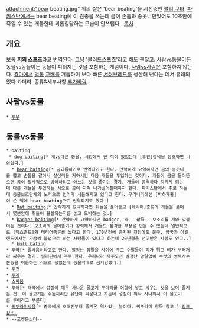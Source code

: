 attachment:"bear beating.jpg"
위의 짤은 'bear beating'을 시전중인 [[불리 쿠타]]. [[파키스탄]]에서는 bear beating에 이 견종을 쓰는데 곰이 손톱과 송곳니만있어도 10초안에 죽일 수 있는 개들한테 괴롭힘당하는 모습이 안쓰럽다..
[[목차]]
== 개요 ==
보통 '''피의 스포츠'''라고 번역된다. 그냥 '블러드스포츠'라고 해도 괜찮고.
사람vs동물이든 동물vs동물이든 동물이 피터지는 것을 포함하는 개념이다. [[무술|사람vs사람]]은 포함하지 않는다.
[[경마]]에서 [[혈통]] [[교배]]를 거듭하여 보다 빠른 [[서러브레드]]를 생산해 낸다는 데서 유래되었다 카더라.
종류&세부사항 [[추가바람]].
== 사람vs동물 ==
 * [[투우]]
== 동물vs동물 ==
 * baiting
  * [http://en.wikipedia.org/wiki/Dog-baiting dog baiting][* 개vs다른 동물. 서양에서 한 적이 있었는데 [투견]항목을 참조하면 나와있다.]
   * [http://en.wikipedia.org/wiki/Bear-baiting bear baiting][* 곰괴롭히기로 번역되기도 한다. 간략하게 요약하자면 곰의 송곳니를 뽑고 손톱을 갈아서 살상력을 저하시킨 다음 개들을 투입하는 것이다. 개들이 곰을 물어뜯으면 곰이 필사적으로 방어하려고 애쓰는 것을 즐기는 경기. 개들이 공격하다 지치게 되는데 다른 개들을 투입하는 식으로 곰이 지쳐 나가떨어질때까지 한다. 파키스탄에서 주로 하는데 동물보호단체의 노력으로 인기가 시들해지고 있다고 한다. 우리나라에선 [박하재홍]이 쓴 책에 bear '''beating'''으로 번역되기도 했다.]
   * [http://en.wikipedia.org/wiki/Rat-baiting Rat baiting][* 간략하게 요약하자면 쥐들을 풀어놓고 [테리어]종류의 개들을 풀어서 몇분안에 쥐들이 몰살되는지를 놓고 도박하는 것.]
   * [http://en.wikipedia.org/wiki/Badger_baiting badger baiting][* 간략하게 요약하자면 badger, 즉 --팥죽-- 오소리를 개와 맞붙이는 것이다. 오소리의 물어뜯기가 강력해서 개들도 심각한 부상을 입을 수 있는데 일반적으로 [닥스훈트]와 테리어종류를 썼다고 한다. 170년전에 금지된 것임에도 불구, 영국과 아일랜드에서는 가끔씩 불법으로 하는 사람들이 있다고 하는데 20년형을 선고받은 사람도 있고..]
   * [http://en.wikipedia.org/wiki/Bull-baiting bull bating]
 * 투마[* 말싸움이라고도 한다. 발정난 암말을 사이에 두고 수말들이 피가 튀고 뼈가 부러져라 싸우는 경기. 필리핀에서 주로 한다. 우리나라 제주도선 발정난 암말없이 수컷의 영토사수본능을 이용하는 식으로 했었는데 동물학대로 금지당했다.]
 * [[투견]]
 * [[투계]]
 * [[소싸움]]
 * [http://blog.naver.com/mimok1224/10088025044 투어][* 태국에서 성질이 매우 사나운 물고기 두마리를 어항에 넣고 싸우는 것을 보며 즐기는 것. 이 물고기는 수놈끼리만 유난히 싸운다고 하는데 성질이 워낙 사나워서 이 물고기를 투어라고 부른다]
 * [[귀뚜라미]]싸움[* 중국에서 오래전부터 즐겨온 역사있는 놀이다. 귀뚜라미 항목 참고.] [http://blog.naver.com/walwal1/60008280595 링크 참조.]
 * --[[포켓몬스터]]--
